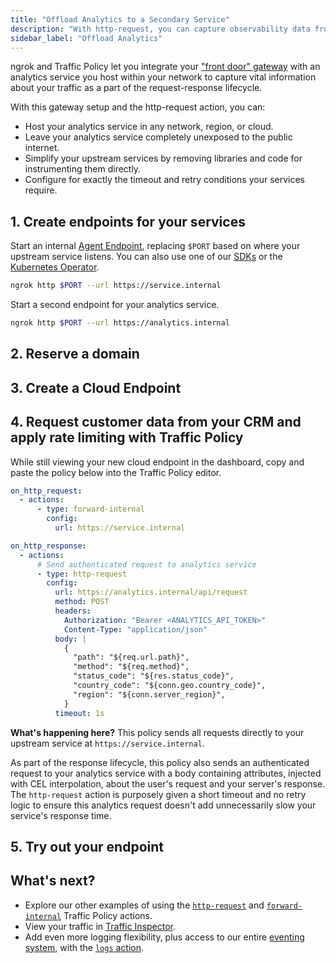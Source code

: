 ```yaml
---
title: "Offload Analytics to a Secondary Service"
description: "With http-request, you can capture observability data from your gateway and send it to a self-hosted analytics service securely and without instrumenting your code."
sidebar_label: "Offload Analytics"
---
```



ngrok and Traffic Policy let you integrate your ["front door" gateway](/docs/universal-gateway/examples/front-door-pattern) with an analytics service you host within your network to capture vital information about your traffic as a part of the request-response lifecycle.

With this gateway setup and the http-request action, you can:

- Host your analytics service in any network, region, or cloud.
- Leave your analytics service completely unexposed to the public internet.
- Simplify your upstream services by removing libraries and code for instrumenting them directly.
- Configure for exactly the timeout and retry conditions your services require.

## 1. Create endpoints for your services

Start an internal [Agent Endpoint](/docs/universal-gateway/agent-endpoints/), replacing `$PORT` based on where your upstream service listens.
You can also use one of our [SDKs](/docs/agent-sdks) or the [Kubernetes Operator](/docs/k8s).

```bash
ngrok http $PORT --url https://service.internal
```

Start a second endpoint for your analytics service.

```bash
ngrok http $PORT --url https://analytics.internal
```

## 2. Reserve a domain

<ReserveDomain />

## 3. Create a Cloud Endpoint

<CloudEndpoint />

## 4. Request customer data from your CRM and apply rate limiting with Traffic Policy

While still viewing your new cloud endpoint in the dashboard, copy and paste the policy below into the Traffic Policy editor.

```yaml
on_http_request:
  - actions:
      - type: forward-internal
        config:
          url: https://service.internal

on_http_response:
  - actions:
      # Send authenticated request to analytics service
      - type: http-request
        config:
          url: https://analytics.internal/api/request
          method: POST
          headers:
            Authorization: "Bearer <ANALYTICS_API_TOKEN>"
            Content-Type: "application/json"
          body: |
            {
              "path": "${req.url.path}",
              "method": "${req.method}",
              "status_code": "${res.status_code}",
              "country_code": "${conn.geo.country_code}",
              "region": "${conn.server_region}",
            }
          timeout: 1s
```

**What's happening here?** This policy sends all requests directly to your upstream service at `https://service.internal`.

As part of the response lifecycle, this policy also sends an authenticated request to your analytics service with a body containing attributes, injected with CEL interpolation, about the user's request and your server's response.
The `http-request` action is purposely given a short timeout and no retry logic to ensure this analytics request doesn't add unnecessarily slow your service's response time.

## 5. Try out your endpoint

<TryOut />

## What's next?

- Explore our other examples of using the [`http-request`](/docs/traffic-policy/actions/http-request/#examples) and [`forward-internal`](/docs/traffic-policy/actions/forward-internal/#examples) Traffic Policy actions.
- View your traffic in [Traffic Inspector](https://dashboard.ngrok.com/traffic-inspector).
- Add even more logging flexibility, plus access to our entire [eventing system](/docs/obs/), with the [`logs` action](/docs/traffic-policy/actions/log/).

<Back />
